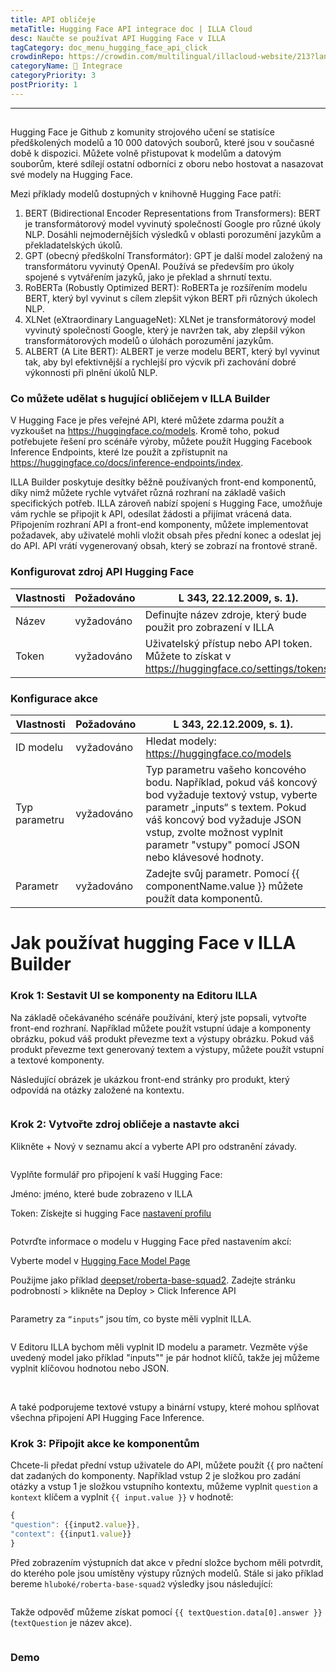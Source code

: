 ```yaml
---
title: API obličeje
metaTitle: Hugging Face API integrace doc | ILLA Cloud
desc: Naučte se používat API Hugging Face v ILLA
tagCategory: doc_menu_hugging_face_api_click
crowdinRepo: https://crowdin.com/multilingual/illacloud-website/213?languages=cs&filter=basic&value=0
categoryName: 🔨 Integrace
categoryPriority: 3
postPriority: 1
---
```


* * *

## <h2 hidden>Hugging Face API</h2>

Hugging Face je Github z komunity strojového učení se statisíce předškolených modelů a 10 000 datových souborů, které jsou v současné době k dispozici. Můžete volně přistupovat k modelům a datovým souborům, které sdílejí ostatní odborníci z oboru nebo hostovat a nasazovat své modely na Hugging Face.

Mezi příklady modelů dostupných v knihovně Hugging Face patří:

1.  BERT (Bidirectional Encoder Representations from Transformers): BERT je transformátorový model vyvinutý společností Google pro různé úkoly NLP. Dosáhli nejmodernějších výsledků v oblasti porozumění jazykům a překladatelských úkolů.
2.  GPT (obecný předškolní Transformátor): GPT je další model založený na transformátoru vyvinutý OpenAI. Používá se především pro úkoly spojené s vytvářením jazyků, jako je překlad a shrnutí textu.
3.  RoBERTa (Robustly Optimized BERT): RoBERTa je rozšířením modelu BERT, který byl vyvinut s cílem zlepšit výkon BERT při různých úkolech NLP.
4.  XLNet (eXtraordinary LanguageNet): XLNet je transformátorový model vyvinutý společností Google, který je navržen tak, aby zlepšil výkon transformátorových modelů o úlohách porozumění jazykům.
5.  ALBERT (A Lite BERT): ALBERT je verze modelu BERT, který byl vyvinut tak, aby byl efektivnější a rychlejší pro výcvik při zachování dobré výkonnosti při plnění úkolů NLP.

### Co můžete udělat s hugující obličejem v ILLA Builder

V Hugging Face je přes veřejné API, které můžete zdarma použít a vyzkoušet na <https://huggingface.co/models>. Kromě toho, pokud potřebujete řešení pro scénáře výroby, můžete použít Hugging Facebook Inference Endpoints, které lze použít a zpřístupnit na <https://huggingface.co/docs/inference-endpoints/index>.

ILLA Builder poskytuje desítky běžně používaných front-end komponentů, díky nimž můžete rychle vytvářet různá rozhraní na základě vašich specifických potřeb. ILLA zároveň nabízí spojení s Hugging Face, umožňuje vám rychle se připojit k API, odesílat žádosti a přijímat vrácená data. Připojením rozhraní API a front-end komponenty, můžete implementovat požadavek, aby uživatelé mohli vložit obsah přes přední konec a odeslat jej do API. API vrátí vygenerovaný obsah, který se zobrazí na frontové straně.

### Konfigurovat zdroj API Hugging Face

| Vlastnosti | Požadováno | L 343, 22.12.2009, s. 1).                                                                       |
| ---------- | ---------- | ----------------------------------------------------------------------------------------------- |
| Název      | vyžadováno | Definujte název zdroje, který bude použit pro zobrazení v ILLA                                  |
| Token      | vyžadováno | Uživatelský přístup nebo API token. Můžete to získat v https://huggingface.co/settings/tokens.  |

### Konfigurace akce

| Vlastnosti    | Požadováno | L 343, 22.12.2009, s. 1).                                                                                                                                                                                                                                 |
| ------------- | ---------- | --------------------------------------------------------------------------------------------------------------------------------------------------------------------------------------------------------------------------------------------------------- |
| ID modelu     | vyžadováno | Hledat modely: https://huggingface.co/models                                                                                                                                                                                                              |
| Typ parametru | vyžadováno | Typ parametru vašeho koncového bodu. Například, pokud váš koncový bod vyžaduje textový vstup, vyberte parametr „inputs“ s textem. Pokud váš koncový bod vyžaduje JSON vstup, zvolte možnost vyplnit parametr "vstupy" pomocí JSON nebo klávesové hodnoty. |
| Parametr      | vyžadováno | Zadejte svůj parametr. Pomocí {{ componentName.value }} můžete použít data komponentů.                                                                                                                                                                    |

# Jak používat hugging Face v ILLA Builder

### Krok 1: Sestavit UI se komponenty na Editoru ILLA

Na základě očekávaného scénáře používání, který jste popsali, vytvořte front-end rozhraní. Například můžete použít vstupní údaje a komponenty obrázku, pokud váš produkt převezme text a výstupy obrázku. Pokud váš produkt převezme text generovaný textem a výstupy, můžete použít vstupní a textové komponenty.

Následující obrázek je ukázkou front-end stránky pro produkt, který odpovídá na otázky založené na kontextu.

<img src='https://cdn.illacloud.com/official-website/img/docs/connect/hfapi1.png' alt="" />

### Krok 2: Vytvořte zdroj obličeje a nastavte akci

Klikněte + Nový v seznamu akcí a vyberte API pro odstranění závady.

<img src='https://cdn.illacloud.com/official-website/img/docs/connect/hfapi2.png' alt="" />

Vyplňte formulář pro připojení k vaší Hugging Face:

Jméno: jméno, které bude zobrazeno v ILLA

Token: Získejte si hugging Face [nastavení profilu](https://huggingface.co/settings/tokens)

<img src='https://cdn.illacloud.com/official-website/img/docs/connect/hfapi3.png' alt="" />

Potvrďte informace o modelu v Hugging Face před nastavením akcí:

Vyberte model v [Hugging Face Model Page](https://huggingface.co/models)

Použijme jako příklad [deepset/roberta-base-squad2](https://huggingface.co/deepset/roberta-base-squad2). Zadejte stránku podrobností > klikněte na Deploy > Click Inference API

<img src='https://cdn.illacloud.com/official-website/img/docs/connect/hfapi4.png' alt="" />

Parametry za `“inputs”` jsou tím, co byste měli vyplnit ILLA. 

<img src='https://cdn.illacloud.com/official-website/img/docs/connect/hfapi5.png' alt="" />

V Editoru ILLA bychom měli vyplnit ID modelu a parametr. Vezměte výše uvedený model jako příklad "inputs"" je pár hodnot klíčů, takže jej můžeme vyplnit klíčovou hodnotou nebo JSON. 

<img src='https://cdn.illacloud.com/official-website/img/docs/connect/hfapi6.png' alt="" />

<img src='https://cdn.illacloud.com/official-website/img/docs/connect/hfapi7.png' alt="" />

A také podporujeme textové vstupy a binární vstupy, které mohou splňovat všechna připojení API Hugging Face Inference.

### Krok 3: Připojit akce ke komponentům

Chcete-li předat přední vstup uživatele do API, můžete použít {{ pro načtení dat zadaných do komponenty. Například vstup 2 je složkou pro zadání otázky a vstup 1 je složkou vstupního kontextu, můžeme vyplnit `question` a `kontext` klíčem a vyplnit `{{ input.value }}` v hodnotě:

```jsx
{
"question": {{input2.value}},
"context": {{input1.value}}
}
```

Před zobrazením výstupních dat akce v přední složce bychom měli potvrdit, do kterého pole jsou umístěny výstupy různých modelů. Stále si jako příklad bereme `hluboké/roberta-base-squad2` výsledky jsou následující:

<img src='https://cdn.illacloud.com/official-website/img/docs/connect/hfapi8.png' alt="" />

Takže odpověď můžeme získat pomocí `{{ textQuestion.data[0].answer }}`(`textQuestion` je název akce). 

<img src='https://cdn.illacloud.com/official-website/img/docs/connect/hfapi9.png' alt="" />

### Demo

<img src='https://cdn.illacloud.com/official-website/img/docs/connect/hfapi10.gif' alt="" />

<img src='https://cdn.illacloud.com/official-website/img/docs/connect/hfapi11.gif' alt="" />
